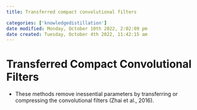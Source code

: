 ```yaml
---
title: Transferred compact convolutional filters

categories: ['knowledgedistillation']
date modified: Monday, October 10th 2022, 2:02:09 pm
date created: Tuesday, October 4th 2022, 11:42:15 am
---
```


# Transferred Compact Convolutional Filters
- These methods remove inessential parameters by transferring or compressing the convolutional filters (Zhai et al., 2016).



